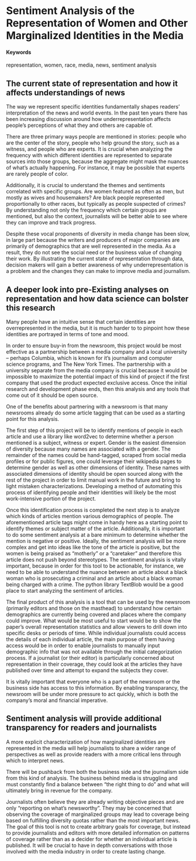 # Sentiment Analysis of the Representation of Women and Other Marginalized Identities in the Media {#marginalized-identities-media-representation}

#### Keywords {-}

representation, women, race, media, news, sentiment analysis

## The current state of representation and how it affects understandings of news
The way we represent specific identities fundamentally shapes readers’ interpretation of the news and world events. In the past ten years there has been increasing discussion around how underrepresentation affects people’s perceptions of what they and others are capable of. 

There are three primary ways people are mentioned in stories: people who are the center of the story, people who help ground the story, such as a witness, and people who are experts. It is crucial when analyzing the frequency with which different identities are represented to separate sources into those groups, because the aggregate might mask the nuances of what’s actually happening. For instance, it may be possible that experts are rarely people of color.

Additionally, it is crucial to understand the themes and sentiments correlated with specific groups. Are women featured as often as men, but mostly as wives and housemakers? Are black people represented proportionally to other races, but typically as people suspected of crimes? By understanding not only the frequency which certain groups are mentioned, but also the context, journalists will be better able to see where they can improve and track progress. 

Despite these vocal proponents of diversity in media change has been slow, in large part because the writers and producers of major companies are primarily of demographics that are well represented in the media. As a result, they do not see the social need or the business value of changing their work. By illustrating the current state of representation through data, decision makers will gain a better awareness of why underrepresentation is a problem and the changes they can make to improve media and journalism. 

## A deeper look into pre-Existing analyses on representation and how data science can bolster this research
Many people have an intuitive sense that certain identities are overrepresented in the media, but it is much harder to to pinpoint how these identities are portrayed in terms of tone and mood.  

In order to ensure buy-in from the newsroom, this project would be most effective as a partnership between a media company and a local university -- perhaps Columbia, which is known for it's journalism and computer science programs, and The New York Times. The partnership with a university separate from the media company is crucial because it would be impossible to maximize the potential impact of this kind of project if the first company that used the product expected exclusive access. Once the initial research and development phase ends, then this analysis and any tools that come out of it should be open source. 

One of the benefits about partnering with a newsroom is that many newsrooms already do some article tagging that can be used as a starting point for this analysis. 

The first step of this project will be to identify mentions of people in each article and use a library like word2vec to determine whether a person mentioned is a subject, witness or expert. Gender is the easiest dimension of diversity because many names are associated with a gender. The remainder of the names could be hand-tagged, scraped from social media profiles or for public figures, one could leverage their wikipedia pages to determine gender as well as other dimensions of identity. These names with associated dimensions of identity should be open sourced along with the rest of the project in order to limit manual work in the future and bring to light mistaken characterizations. Developing a method of automating this process of identifying people and their identities will likely be the most work-intensive portion of the project. 

Once this identification process is completed the next step is to analyze which kinds of articles mention various demographics of people. The aforementioned article tags might come in handy here as a starting point to identify themes or subject matter of the article. Additionally, it is important to do some sentiment analysis at a bare minimum to determine whether the mention is negative or positive. Ideally, the sentiment analysis will be more complex and get into ideas like the tone of the article is positive, but the women is being praised as "motherly" or a "caretaker" and therefore this article does not push beyond stereotypes. The sentiment analysis is vitally important, because in order for this tool to be actionable, for instance, we need to be able to understand the nuance between an article about a black woman who is prosecuting a criminal and an article about a black woman being charged with a crime. The python library TextBlob would be a good place to start analyzing the sentiment of articles. 

The final product of this analysis is a tool that can be used by the newsroom (primarily editors and those on the masthead) to understand how certain demographics are currently being covered and places where the company could improve. What would be most useful to start would be to show the paper's overall representation statistics and allow viewers to drill down into specific desks or periods of time. While individual journalists could access the details of each individual article, the main purpose of them having access would be in order to enable journalists to manually input demographic info that was not available through the initial categorization process. If a journalist (or their editor) is particularly concerned about representation in their coverage, they could look at the articles they have published over time and attempt to expand the subjects they cover. 

It is vitally important that everyone who is a part of the newsroom or the business side has access to this information. By enabling transparancy, the newsroom will be under more pressure to act quickly, which is both the company's moral and financial imperative. 

## Sentiment analysis will provide additional transparency for readers and journalists
A more explicit characterization of how marginalized identities are represented in the media will help journalists to share a wider range of perspectives as well as provide readers with a more critical lens through which to interpret news. 

There will be pushback from both the business side and the journalism side from this kind of analysis. The business behind media is struggling and must constantly find a balance between “the right thing to do” and what will ultimately bring in revenue for the company. 

Journalists often believe they are already writing objective pieces and are only “reporting on what’s newsworthy”. They may be concerned that observing the coverage of marginalized groups may lead to coverage being based on fulfilling diversity quotas rather than the most important news. The goal of this tool is not to create arbitrary goals for coverage, but instead to provide journalists and editors with more detailed information on patterns of coverage rather than as a decider for whether an individual article is published. It will be crucial to have in depth conversations with those involved with the media industry in order to create lasting change. 


